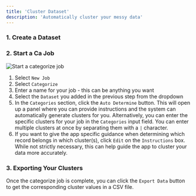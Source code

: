 ```yaml
---
title: 'Cluster Dataset'
description: 'Automatically cluster your messy data'
---
```


### 1. Create a Dataset

<Snippet file="app-create-dataset.mdx" />

### 2. Start a Ca Job

<Snippet file="app-start-job.mdx" />

<Frame caption="Start Categorize Job">
  <img src="/screenshots/app/categorize_job.png" alt="Start a categorize job" />
</Frame>

1. Select `New Job`
1. Select `Categorize`
1. Enter a name for your job - this can be anything you want
1. Select the `Dataset` you added in the previous step from the dropdown
1. In the `Categories` section, click the `Auto Determine` button. This will open up a panel where you can provide instructions and the system can automatically generate clusters for you. Alternatively, you can enter the specific clusters for your job in the `Categories` input field. You can enter multiple clusters at once by separating them with a `|` character.
1. If you want to give the app specific guidance when determining which record belongs in which cluster(s), click `Edit` on the `Instructions` box. While not strictly necessary, this can help guide the app to cluster your data more accurately.

### 3. Exporting Your Clusters

<Snippet file="app-job-progress.mdx" />

Once the categorize job is complete, you can click the `Export Data` button to get the corresponding cluster values in a CSV file.